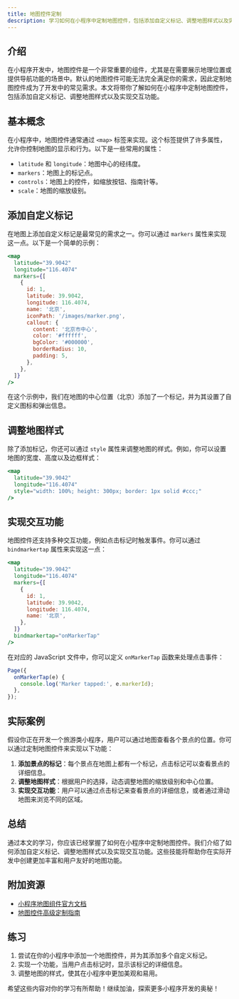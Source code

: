 ```yaml
---
title: 地图控件定制
description: 学习如何在小程序中定制地图控件，包括添加自定义标记、调整地图样式以及实现交互功能。
---
```


## 介绍

在小程序开发中，地图控件是一个非常重要的组件，尤其是在需要展示地理位置或提供导航功能的场景中。默认的地图控件可能无法完全满足你的需求，因此定制地图控件成为了开发中的常见需求。本文将带你了解如何在小程序中定制地图控件，包括添加自定义标记、调整地图样式以及实现交互功能。

## 基本概念

在小程序中，地图控件通常通过 `<map>` 标签来实现。这个标签提供了许多属性，允许你控制地图的显示和行为。以下是一些常用的属性：

- `latitude` 和 `longitude`：地图中心的经纬度。
- `markers`：地图上的标记点。
- `controls`：地图上的控件，如缩放按钮、指南针等。
- `scale`：地图的缩放级别。

## 添加自定义标记

在地图上添加自定义标记是最常见的需求之一。你可以通过 `markers` 属性来实现这一点。以下是一个简单的示例：

```jsx
<map
  latitude="39.9042"
  longitude="116.4074"
  markers={[
    {
      id: 1,
      latitude: 39.9042,
      longitude: 116.4074,
      name: '北京',
      iconPath: '/images/marker.png',
      callout: {
        content: '北京市中心',
        color: '#ffffff',
        bgColor: '#000000',
        borderRadius: 10,
        padding: 5,
      },
    },
  ]}
/>
```

在这个示例中，我们在地图的中心位置（北京）添加了一个标记，并为其设置了自定义图标和弹出信息。

## 调整地图样式

除了添加标记，你还可以通过 `style` 属性来调整地图的样式。例如，你可以设置地图的宽度、高度以及边框样式：

```jsx
<map
  latitude="39.9042"
  longitude="116.4074"
  style="width: 100%; height: 300px; border: 1px solid #ccc;"
/>
```

## 实现交互功能

地图控件还支持多种交互功能，例如点击标记时触发事件。你可以通过 `bindmarkertap` 属性来实现这一点：

```jsx
<map
  latitude="39.9042"
  longitude="116.4074"
  markers={[
    {
      id: 1,
      latitude: 39.9042,
      longitude: 116.4074,
      name: '北京',
    },
  ]}
  bindmarkertap="onMarkerTap"
/>
```

在对应的 JavaScript 文件中，你可以定义 `onMarkerTap` 函数来处理点击事件：

```javascript
Page({
  onMarkerTap(e) {
    console.log('Marker tapped:', e.markerId);
  },
});
```

## 实际案例

假设你正在开发一个旅游类小程序，用户可以通过地图查看各个景点的位置。你可以通过定制地图控件来实现以下功能：

1. **添加景点的标记**：每个景点在地图上都有一个标记，点击标记可以查看景点的详细信息。
2. **调整地图样式**：根据用户的选择，动态调整地图的缩放级别和中心位置。
3. **实现交互功能**：用户可以通过点击标记来查看景点的详细信息，或者通过滑动地图来浏览不同的区域。

## 总结

通过本文的学习，你应该已经掌握了如何在小程序中定制地图控件。我们介绍了如何添加自定义标记、调整地图样式以及实现交互功能。这些技能将帮助你在实际开发中创建更加丰富和用户友好的地图功能。

## 附加资源

- [小程序地图组件官方文档](https://developers.weixin.qq.com/miniprogram/dev/component/map.html)
- [地图控件高级定制指南](https://developers.weixin.qq.com/miniprogram/dev/framework/ability/custom-map.html)

## 练习

1. 尝试在你的小程序中添加一个地图控件，并为其添加多个自定义标记。
2. 实现一个功能，当用户点击标记时，显示该标记的详细信息。
3. 调整地图的样式，使其在小程序中更加美观和易用。

希望这些内容对你的学习有所帮助！继续加油，探索更多小程序开发的奥秘！